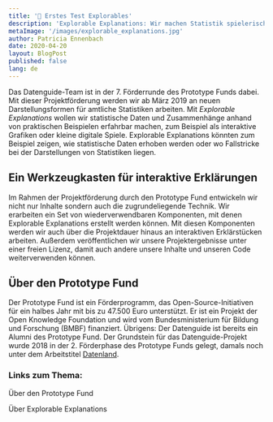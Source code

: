 ```yaml
---
title: '🎉 Erstes Test Explorables'
description: 'Explorable Explanations: Wir machen Statistik spielerisch erlebbar.'
metaImage: '/images/explorable_explanations.jpg'
author: Patricia Ennenbach
date: 2020-04-20
layout: BlogPost
published: false
lang: de
---
```



Das Datenguide-Team ist in der 7. Förderrunde des Prototype Funds dabei. Mit dieser Projektförderung werden wir ab März 2019 an neuen Darstellungsformen für amtliche Statistiken arbeiten. Mit _Explorable Explanations_ wollen wir statistische Daten und Zusammenhänge anhand von praktischen Beispielen erfahrbar machen, zum Beispiel als interaktive Grafiken oder kleine digitale Spiele. Explorable Explanations könnten zum Beispiel zeigen, wie statistische Daten erhoben werden oder wo Fallstricke bei der Darstellungen von Statistiken liegen.

<ScrollyMap />

## Ein Werkzeugkasten für interaktive Erklärungen

Im Rahmen der Projektförderung durch den Prototype Fund entwickeln wir nicht nur Inhalte sondern auch die zugrundeliegende Technik. Wir erarbeiten ein Set von wiederverwendbaren Komponenten, mit denen Explorable Explanations erstellt werden können. Mit diesen Komponenten werden wir auch über die Projektdauer hinaus an interaktiven Erklärstücken arbeiten. Außerdem veröffentlichen wir unsere Projektergebnisse unter einer freien Lizenz, damit auch andere unsere Inhalte und unseren Code weiterverwenden können.

## Über den Prototype Fund

Der Prototype Fund ist ein Förderprogramm, das Open-Source-Initiativen für ein halbes Jahr mit bis zu 47.500 Euro unterstützt. Er ist ein Projekt der Open Knowledge Foundation und wird vom Bundesministerium für Bildung und Forschung (BMBF) finanziert. Übrigens: Der Datenguide ist bereits ein Alumni des Prototype Fund. Der Grundstein für das Datenguide-Projekt wurde 2018 in der 2. Förderphase des Prototype Funds gelegt, damals noch unter dem Arbeitstitel [Datenland](https://prototypefund.de/project/datenland/).

### Links zum Thema:

<ArrowLink href="https://prototypefund.de/about/">
  Über den Prototype Fund
</ArrowLink>

<ArrowLink href="https://explorabl.es/">Über Explorable Explanations</ArrowLink>

